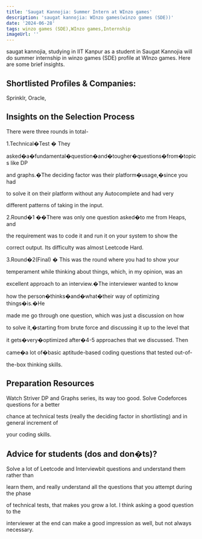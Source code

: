 ```yaml
---
title: 'Saugat Kannojia: Summer Intern at WInzo games'
description: 'saugat kannojia: WInzo games(winzo games (SDE))'
date: '2024-06-28'
tags: winzo games (SDE),WInzo games,Internship
imageUrl: ''
---
```


saugat kannojia, studying in IIT Kanpur as a  student in Saugat Kannojia will do
 summer internship in winzo games (SDE) profile at WInzo games. Here are some brief
insights.

## Shortlisted Profiles & Companies:
Sprinklr, Oracle,

## Insights on the Selection Process
There were three rounds in total-

1.Technical�Test � They

asked�a�fundamental�question�and�tougher�questions�from�topics like DP

and graphs.�The deciding factor was their platform�usage,�since you had

to solve it on their platform without any Autocomplete and had very

different patterns of taking in the input.

2.Round�1 ��There was only one question asked�to me from Heaps, and

the requirement was to code it and run it on your system to show the

correct output. Its difficulty was almost Leetcode Hard.

3.Round�2(Final) � This was the round where you had to show your

temperament while thinking about things, which, in my opinion, was an

excellent approach to an interview.�The interviewer wanted to know

how the person�thinks�and�what�their way of optimizing things�is.�He

made me go through one question, which was just a discussion on how

to solve it,�starting from brute force and discussing it up to the level that

it gets�very�optimized after�4-5 approaches that we discussed. Then

came�a lot of�basic aptitude-based coding questions that tested out-of-

the-box thinking skills.

##  Preparation Resources
Watch Striver DP and Graphs series, its way too good. Solve Codeforces questions for a better

chance at technical tests (really the deciding factor in shortlisting) and in general increment of

your coding skills.

## Advice for students (dos and don�ts)? 
Solve a lot of Leetcode and Interviewbit questions and understand them rather than

learn them, and really understand all the questions that you attempt during the phase

of technical tests, that makes you grow a lot. I think asking a good question to the

interviewer at the end can make a good impression as well, but not always necessary.

